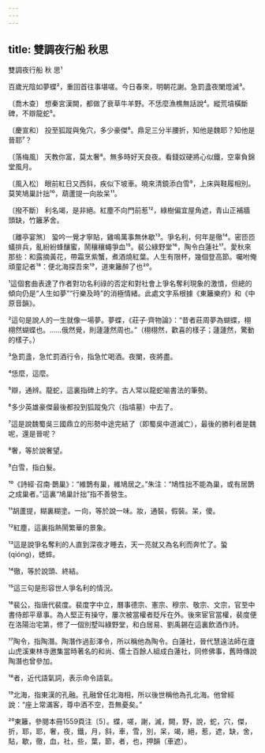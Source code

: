 ```yaml
---
---
---
```

title: 雙調夜行船 秋思
---




雙調夜行船 秋 思¹

百歲光陰如夢蝶²，重回首往事堪嗟。今日春來，明朝花謝。急罰盞夜闌燈滅³。

〔喬木查〕 想秦宮漢闕，都做了衰草牛羊野。不恁麼漁樵無話說⁴。縱荒墳橫斷碑，不辯龍蛇⁵。

〔慶宣和〕 投至狐蹤與兔穴，多少豪傑⁶。鼎足三分半腰折，知他是魏耶？知他是晉耶⁷？

〔落梅風〕 天教你富，莫太奢⁸。無多時好天良夜。看錢奴硬將心似鐵，空辜負錦堂風月。

〔風入松〕 眼前紅日又西斜，疾似下坡車。曉來清鏡添白雪⁹，上床與鞋履相別。莫笑鳩巢計拙¹⁰，葫蘆提一向妝呆¹¹。

〔撥不斷〕 利名竭，是非絕。紅塵不向門前惹¹²，綠樹偏宜屋角遮，青山正補牆頭缺，竹籬茅舍。

〔離亭宴煞〕 蛩吟一覺才寧貼，雞鳴萬事無休歇¹³。爭名利，何年是徹¹⁴。密匝匝蟻排兵，亂紛紛蜂釀蜜，鬧穰穰蠅爭血¹⁵。裴公綠野堂¹⁶，陶令白蓮社¹⁷。愛秋來那些：和露摘黃花，帶霜烹紫蟹，煮酒燒紅葉。人生有限杯，幾個登高節。囑咐俺頑童記者¹⁸：便北海探吾來¹⁹，道東籬醉了也²⁰。

¹這個套曲表達了作者對功名利祿的否定和對社會上爭名奪利現象的激憤，但總的傾向仍是“人生如夢”“行樂及時”的消極情緒。此處文字系根據《東籬樂府》和《中原音韻》。

²這句是說人的一生就像一場夢。夢蝶，《莊子·齊物論》：“昔者莊周夢為蝴蝶，栩栩然蝴蝶也。……俄然覺，則蘧蘧然周也。”（栩栩然，歡喜的樣子；蘧蘧然，驚動的樣子。）

³急罰盞，急忙罰酒行令，指急忙喝酒。夜闌，夜將盡。

⁴恁麼，這麼。

⁵辯，通辨。龍蛇，這裏指碑上的字。古人常以龍蛇喻書法的筆勢。

⁶多少英雄豪傑最後都投到狐蹤兔穴（指墳墓）中去了。

⁷這是說魏蜀吳三國鼎立的形勢中途完結了（即蜀吳中道滅亡），最後的勝利者是魏呢，還是晉呢？

⁸奢，等於說奢望。

⁹白雪，指白髮。

¹⁰《詩經·召南·鵲巢》：“維鵲有巢，維鳩居之。”朱注：“鳩性拙不能為巢，或有居鵲之成巢者。”這裏“鳩巢計拙”指不善營生。

¹¹胡蘆提，糊裏糊塗。一向，等於說一味。妝，通裝，假裝。呆，傻。

¹²紅塵，這裏指熱鬧繁華的景象。

¹³這是說爭名奪利的人直到深夜才睡去，天一亮就又為名利而奔忙了。蛩(qióng)，蟋蟀。

¹⁴徹，等於說頭、終結。

¹⁵這三句是形容世人爭名利的情況。

¹⁶裴公，指唐代裴度。裴度字中立，曆事德宗、憲宗、穆宗、敬宗、文宗，官至中書侍郎平章事。為人堅正有操守，屢次被當權者貶斥在外。後來宦官當權，裴度便在洛陽治宅第，修了一個別墅叫綠野堂，和白居易、劉禹錫在這裏飲酒作詩。

¹⁷陶令，指陶潛。陶潛作過彭澤令，所以稱他為陶令。白蓮社，晉代慧遠法師在廬山虎溪東林寺邀集當時著名的和尚、儒士百餘人組成白蓮社，同修佛事，舊時傳說陶潛也曾參加。

¹⁸者，近代語氣詞，表示命令語氣。

¹⁹北海，指東漢的孔融。孔融曾任北海相，所以後世稱他為孔北海。他曾經說：“座上常滿客，尊中酒不空，吾無憂矣。”

²⁰東籬，參閱本冊1559頁注〔5〕。蝶，嗟，謝，滅，闕，野，說，蛇，穴，傑，折，耶，耶，奢，夜，鐵，月，斜，車，雪，別，呆，竭，絕，惹，遮，缺，舍，貼，歇，徹，血，社，些，葉，節，者，也，押韻（車遮）。